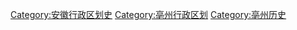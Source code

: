 [[Category:安徽行政区划史|Category:安徽行政区划史]]
[[Category:亳州行政区划|Category:亳州行政区划]]
[[Category:亳州历史|Category:亳州历史]]
